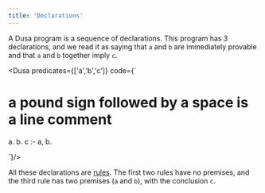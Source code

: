 ```yaml
---
title: 'Declarations'
---
```



A Dusa program is a sequence of declarations.
This program has 3 declarations, and we read it as saying that `a` and `b` are immediately provable
and that `a` and `b` together imply `c`.

<Dusa predicates={['a','b','c']} code={`

# a pound sign followed by a space is a line comment

a.
b.
c :- a, b.

`}/>

All these declarations are [rules](/docs/language/rules/). The first two rules have no premises, and
the third rule has two premises (`a` and `b`), with the conclusion `c`.
